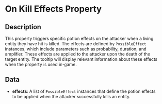 # On Kill Effects Property

## Description

  
This property triggers specific potion effects on the attacker when a living entity they have hit is killed.The effects are defined by `PossibleEffect` instances, which include parameters such as probability, duration,and amplifier. These effects are applied to the attacker upon the death of the target entity.The tooltip will display relevant information about these effects when the property is used in-game.

## Data

- **effects**:  A list of `PossibleEffect` instances that define the potion effects to be applied when the attacker successfully kills an entity.

